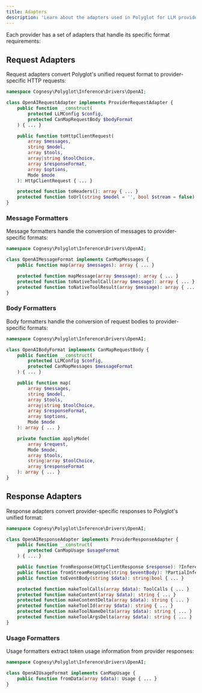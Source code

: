 ```yaml
---
title: Adapters
description: 'Learn about the adapters used in Polyglot for LLM providers.'
---
```


Each provider has a set of adapters that handle its specific format requirements:


## Request Adapters

Request adapters convert Polyglot's unified request format to provider-specific HTTP requests:

```php
namespace Cognesy\Polyglot\Inference\Drivers\OpenAI;

class OpenAIRequestAdapter implements ProviderRequestAdapter {
    public function __construct(
        protected LLMConfig $config,
        protected CanMapRequestBody $bodyFormat
    ) { ... }

    public function toHttpClientRequest(
        array $messages,
        string $model,
        array $tools,
        array|string $toolChoice,
        array $responseFormat,
        array $options,
        Mode $mode
    ): HttpClientRequest { ... }

    protected function toHeaders(): array { ... }
    protected function toUrl(string $model = '', bool $stream = false): string { ... }
}
```

### Message Formatters

Message formatters handle the conversion of messages to provider-specific formats:

```php
namespace Cognesy\Polyglot\Inference\Drivers\OpenAI;

class OpenAIMessageFormat implements CanMapMessages {
    public function map(array $messages): array { ... }

    protected function mapMessage(array $message): array { ... }
    protected function toNativeToolCall(array $message): array { ... }
    protected function toNativeToolResult(array $message): array { ... }
}
```


### Body Formatters

Body formatters handle the conversion of request bodies to provider-specific formats:

```php
namespace Cognesy\Polyglot\Inference\Drivers\OpenAI;

class OpenAIBodyFormat implements CanMapRequestBody {
    public function __construct(
        protected LLMConfig $config,
        protected CanMapMessages $messageFormat
    ) { ... }

    public function map(
        array $messages,
        string $model,
        array $tools,
        array|string $toolChoice,
        array $responseFormat,
        array $options,
        Mode $mode
    ): array { ... }

    private function applyMode(
        array $request,
        Mode $mode,
        array $tools,
        string|array $toolChoice,
        array $responseFormat
    ): array { ... }
}
```


## Response Adapters

Response adapters convert provider-specific responses to Polyglot's unified format:

```php
namespace Cognesy\Polyglot\Inference\Drivers\OpenAI;

class OpenAIResponseAdapter implements ProviderResponseAdapter {
    public function __construct(
        protected CanMapUsage $usageFormat
    ) { ... }

    public function fromResponse(HttpClientResponse $response): ?InferenceResponse { ... }
    public function fromStreamResponse(string $eventBody): ?PartialInferenceResponse { ... }
    public function toEventBody(string $data): string|bool { ... }

    protected function makeToolCalls(array $data): ToolCalls { ... }
    protected function makeContent(array $data): string { ... }
    protected function makeContentDelta(array $data): string { ... }
    protected function makeToolId(array $data): string { ... }
    protected function makeToolNameDelta(array $data): string { ... }
    protected function makeToolArgsDelta(array $data): string { ... }
}
```



### Usage Formatters

Usage formatters extract token usage information from provider responses:

```php
namespace Cognesy\Polyglot\Inference\Drivers\OpenAI;

class OpenAIUsageFormat implements CanMapUsage {
    public function fromData(array $data): Usage { ... }
}
```



